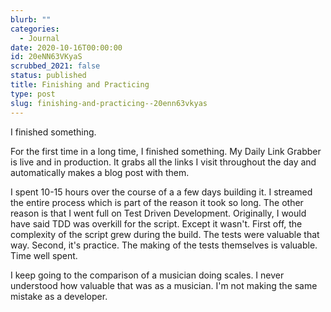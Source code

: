 ```yaml
---
blurb: ""
categories:
  - Journal
date: 2020-10-16T00:00:00
id: 20eNN63VKyaS
scrubbed_2021: false
status: published
title: Finishing and Practicing
type: post
slug: finishing-and-practicing--20enn63vkyas
---
```


I finished something. 

For the first time in a long time, I finished something. My Daily Link Grabber is live and in production. It grabs all the links I visit throughout the day and automatically makes a blog post with them. 

I spent 10-15 hours over the course of a a few days building it. I streamed the entire process which is part of the reason it took so long. The other reason is that I went full on Test Driven Development. Originally, I would have said TDD was overkill for the script. Except it wasn't. First off, the complexity of the script grew during the build. The tests were valuable that way. Second, it's practice. The making of the tests themselves is valuable. Time well spent.

I keep going to the comparison of a musician doing scales. I never understood how valuable that was as a musician. I'm not making the same mistake as a developer.